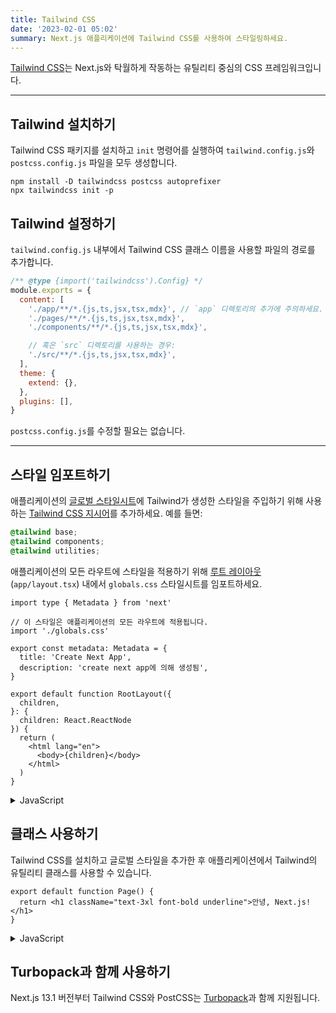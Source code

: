 ```yaml
---
title: Tailwind CSS
date: '2023-02-01 05:02'
summary: Next.js 애플리케이션에 Tailwind CSS를 사용하여 스타일링하세요.
---
```


<TOCInline toc={props.toc} asDisclosure />

[Tailwind CSS](https://tailwindcss.com/)는 Next.js와 탁월하게 작동하는 유틸리티 중심의 CSS 프레임워크입니다.

---

## Tailwind 설치하기

Tailwind CSS 패키지를 설치하고 `init` 명령어를 실행하여 `tailwind.config.js`와 `postcss.config.js` 파일을 모두 생성합니다.

```bash:터미널
npm install -D tailwindcss postcss autoprefixer
npx tailwindcss init -p
```

## Tailwind 설정하기

`tailwind.config.js` 내부에서 Tailwind CSS 클래스 이름을 사용할 파일의 경로를 추가합니다.

```js:tailwind.config.js
/** @type {import('tailwindcss').Config} */
module.exports = {
  content: [
    './app/**/*.{js,ts,jsx,tsx,mdx}', // `app` 디렉토리의 추가에 주의하세요.
    './pages/**/*.{js,ts,jsx,tsx,mdx}',
    './components/**/*.{js,ts,jsx,tsx,mdx}',

    // 혹은 `src` 디렉토리를 사용하는 경우:
    './src/**/*.{js,ts,jsx,tsx,mdx}',
  ],
  theme: {
    extend: {},
  },
  plugins: [],
}
```

`postcss.config.js`를 수정할 필요는 없습니다.


---
## 스타일 임포트하기

애플리케이션의 [글로벌 스타일시트](/docs/nextjs/styling/css-modules#전역-스타일)에 Tailwind가 생성한 스타일을 주입하기 위해 사용하는 [Tailwind CSS 지시어](https://tailwindcss.com/docs/functions-and-directives#directives)를 추가하세요. 예를 들면:

```css:app/globals.css
@tailwind base;
@tailwind components;
@tailwind utilities;
```

애플리케이션의 모든 라우트에 스타일을 적용하기 위해 [루트 레이아웃](/docs/nextjs/routing/pages-and-layouts#root-레이아웃) (`app/layout.tsx`) 내에서 `globals.css` 스타일시트를 임포트하세요.

```tsx:app/layout.tsx
import type { Metadata } from 'next'

// 이 스타일은 애플리케이션의 모든 라우트에 적용됩니다.
import './globals.css'

export const metadata: Metadata = {
  title: 'Create Next App',
  description: 'create next app에 의해 생성됨',
}

export default function RootLayout({
  children,
}: {
  children: React.ReactNode
}) {
  return (
    <html lang="en">
      <body>{children}</body>
    </html>
  )
}
```

<details>
    <summary>JavaScript</summary>

```jsx:app/layout.js
// 이 스타일은 애플리케이션의 모든 라우트에 적용됩니다.
import './globals.css'

export const metadata = {
  title: 'Create Next App',
  description: 'create next app에 의해 생성됨',
}

export default function RootLayout({ children }) {
  return (
    <html lang="en">
      <body>{children}</body>
    </html>
  )
}
```
</details>

## 클래스 사용하기

Tailwind CSS를 설치하고 글로벌 스타일을 추가한 후 애플리케이션에서 Tailwind의 유틸리티 클래스를 사용할 수 있습니다.

```tsx:app/page.tsx
export default function Page() {
  return <h1 className="text-3xl font-bold underline">안녕, Next.js!</h1>
}
```

<details>
    <summary>JavaScript</summary>

```jsx:app/page.js
export default function Page() {
  return <h1 className="text-3xl font-bold underline">안녕, Next.js!</h1>
}
```
</details>

## Turbopack과 함께 사용하기

Next.js 13.1 버전부터 Tailwind CSS와 PostCSS는 [Turbopack](https://turbo.build/pack/docs/features/css#tailwind-css)과 함께 지원됩니다.
